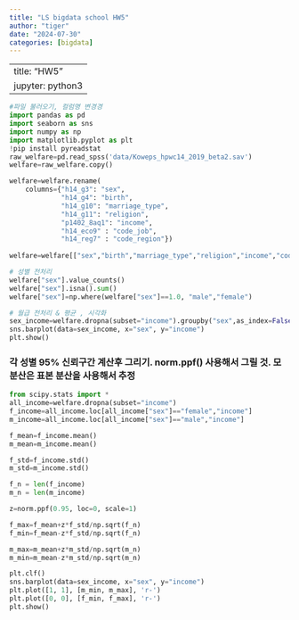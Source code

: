 ```yaml
---
title: "LS bigdata school HW5"
author: "tiger"
date: "2024-07-30"
categories: [bigdata]
---
```


---
title: "HW5"
jupyter: python3
---

```python
#파일 불러오기, 컬럼명 변경경
import pandas as pd
import seaborn as sns    
import numpy as np    
import matplotlib.pyplot as plt    
!pip install pyreadstat
raw_welfare=pd.read_spss('data/Koweps_hpwc14_2019_beta2.sav')
welfare=raw_welfare.copy()

welfare=welfare.rename(
    columns={"h14_g3": "sex",
             "h14_g4": "birth",
             "h14_g10": "marriage_type",
             "h14_g11": "religion",
             "p1402_8aq1": "income",
             "h14_eco9" : "code_job",
             "h14_reg7" : "code_region"})
             
welfare=welfare[["sex","birth","marriage_type","religion","income","code_job","code_region"]]

```

```python
# 성별 전처리
welfare["sex"].value_counts()
welfare["sex"].isna().sum()
welfare["sex"]=np.where(welfare["sex"]==1.0, "male","female")
```

```python
# 월급 전처리 & 평균 , 시각화
sex_income=welfare.dropna(subset="income").groupby("sex",as_index=False)[["income"]].mean() 
sns.barplot(data=sex_income, x="sex", y="income")
plt.show()
```


###  각 성별 95% 신뢰구간 계산후 그리기. norm.ppf() 사용해서 그릴 것. 모분산은 표본 분산을 사용해서 추정
```python
from scipy.stats import *
all_income=welfare.dropna(subset="income")
f_income=all_income.loc[all_income["sex"]=="female","income"]
m_income=all_income.loc[all_income["sex"]=="male","income"]

f_mean=f_income.mean()
m_mean=m_income.mean()

f_std=f_income.std()
m_std=m_income.std()

f_n = len(f_income)
m_n = len(m_income)
```

```python

z=norm.ppf(0.95, loc=0, scale=1)

f_max=f_mean+z*f_std/np.sqrt(f_n)
f_min=f_mean-z*f_std/np.sqrt(f_n)

m_max=m_mean+z*m_std/np.sqrt(m_n)
m_min=m_mean-z*m_std/np.sqrt(m_n)
```

```python
plt.clf()
sns.barplot(data=sex_income, x="sex", y="income")
plt.plot([1, 1], [m_min, m_max], 'r-')
plt.plot([0, 0], [f_min, f_max], 'r-')
plt.show()
```

